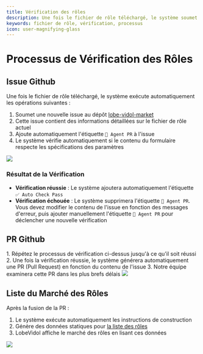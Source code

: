```yaml
---
title: Vérification des rôles
description: Une fois le fichier de rôle téléchargé, le système soumet automatiquement une issue contenant les informations du fichier de rôle actuel sur Github.
keywords: fichier de rôle, vérification, processus
icon: user-magnifying-glass
---
```


# Processus de Vérification des Rôles

## Issue Github

Une fois le fichier de rôle téléchargé, le système exécute automatiquement les opérations suivantes :

1. Soumet une nouvelle issue au dépôt [lobe-vidol-market](https://github.com/lobehub/lobe-vidol-market)
2. Cette issue contient des informations détaillées sur le fichier de rôle actuel
3. Ajoute automatiquement l'étiquette `🤖 Agent PR` à l'issue
4. Le système vérifie automatiquement si le contenu du formulaire respecte les spécifications des paramètres

<Frame>
  <img src="https://oss.vidol.chat/assets/2661b4180f54479814db9869e7002b4d.webp" />
</Frame>

### Résultat de la Vérification

- **Vérification réussie** : Le système ajoutera automatiquement l'étiquette `✅ Auto Check Pass`
- **Vérification échouée** : Le système supprimera l'étiquette `🤖 Agent PR`. Vous devez modifier le contenu de l'issue en fonction des messages d'erreur, puis ajouter manuellement l'étiquette `🤖 Agent PR` pour déclencher une nouvelle vérification

## PR Github

<Steps>
  1. Répétez le processus de vérification ci-dessus jusqu'à ce qu'il soit réussi
  2. Une fois la vérification réussie, le système générera automatiquement une PR (Pull Request) en fonction du contenu de l'issue
  3. Notre équipe examinera cette PR dans les plus brefs délais
</Steps>

<Frame>
  <img src="https://oss.vidol.chat/assets/4888f12427cda62f41be145338d012f9.webp" />
</Frame>

## Liste du Marché des Rôles

Après la fusion de la PR :

1. Le système exécute automatiquement les instructions de construction
2. Génère des données statiques pour [la liste des rôles](https://vidol-market.lobehub.com/agents/index.json)
3. LobeVidol affiche le marché des rôles en lisant ces données

<Frame>
  <img src="https://oss.vidol.chat/assets/3847e36f58813089edd3fc48a6443554.webp" />
</Frame>

